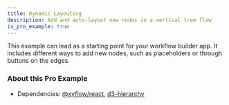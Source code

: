 ```yaml
---
title: Dynamic Layouting
description: Add and auto-layout new nodes in a vertical tree flow
is_pro_example: true
---
```


This example can lead as a starting point for your workflow builder app. It includes different ways to add new nodes, such as placeholders or through buttons on the edges.

<ProExampleViewer slug="dynamic-layouting" />

### About this Pro Example

- Dependencies: [@xyflow/react](https://www.npmjs.com/package/@xyflow/react), [d3-hierarchy](https://www.npmjs.com/package/d3-hierarchy)

